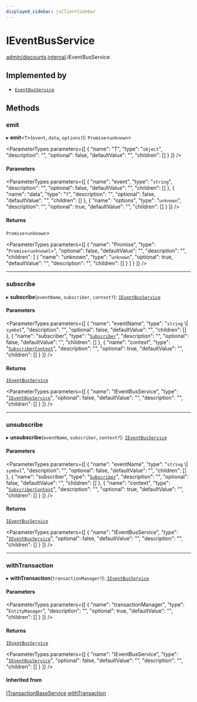 ```yaml
---
displayed_sidebar: jsClientSidebar
---
```



# IEventBusService

[admin/discounts](../../modules/admin_discounts.mdx).[internal](../../admin_discounts/modules/admin_discounts.internal.mdx).IEventBusService

## Implemented by

- [`EventBusService`](../classes/admin_discounts.internal.internal.EventBusService.mdx)

## Methods

### emit

▸ **emit**<`T`\>(`event`, `data`, `options?`): `Promise`<`unknown`\>

<ParameterTypes parameters={[
  {
    "name": "T",
    "type": "`object`",
    "description": "",
    "optional": false,
    "defaultValue": "",
    "children": []
  }
]} />

#### Parameters

<ParameterTypes parameters={[
  {
    "name": "event",
    "type": "`string`",
    "description": "",
    "optional": false,
    "defaultValue": "",
    "children": []
  },
  {
    "name": "data",
    "type": "`T`",
    "description": "",
    "optional": false,
    "defaultValue": "",
    "children": []
  },
  {
    "name": "options",
    "type": "`unknown`",
    "description": "",
    "optional": true,
    "defaultValue": "",
    "children": []
  }
]} />

#### Returns

`Promise`<`unknown`\>

<ParameterTypes parameters={[
  {
    "name": "Promise",
    "type": "`Promise`<`unknown`\\>",
    "optional": false,
    "defaultValue": "",
    "description": "",
    "children": [
      {
        "name": "unknown",
        "type": "`unknown`",
        "optional": true,
        "defaultValue": "",
        "description": "",
        "children": []
      }
    ]
  }
]} />

___

### subscribe

▸ **subscribe**(`eventName`, `subscriber`, `context?`): [`IEventBusService`](admin_discounts.internal.IEventBusService.mdx)

#### Parameters

<ParameterTypes parameters={[
  {
    "name": "eventName",
    "type": "`string` \\| `symbol`",
    "description": "",
    "optional": false,
    "defaultValue": "",
    "children": []
  },
  {
    "name": "subscriber",
    "type": "[`Subscriber`](../../admin_discounts/modules/admin_discounts.internal.mdx#subscriber)",
    "description": "",
    "optional": false,
    "defaultValue": "",
    "children": []
  },
  {
    "name": "context",
    "type": "[`SubscriberContext`](../../admin_discounts/modules/admin_discounts.internal.mdx#subscribercontext)",
    "description": "",
    "optional": true,
    "defaultValue": "",
    "children": []
  }
]} />

#### Returns

[`IEventBusService`](admin_discounts.internal.IEventBusService.mdx)

<ParameterTypes parameters={[
  {
    "name": "IEventBusService",
    "type": "[`IEventBusService`](admin_discounts.internal.IEventBusService.mdx)",
    "optional": false,
    "defaultValue": "",
    "description": "",
    "children": []
  }
]} />

___

### unsubscribe

▸ **unsubscribe**(`eventName`, `subscriber`, `context?`): [`IEventBusService`](admin_discounts.internal.IEventBusService.mdx)

#### Parameters

<ParameterTypes parameters={[
  {
    "name": "eventName",
    "type": "`string` \\| `symbol`",
    "description": "",
    "optional": false,
    "defaultValue": "",
    "children": []
  },
  {
    "name": "subscriber",
    "type": "[`Subscriber`](../../admin_discounts/modules/admin_discounts.internal.mdx#subscriber)",
    "description": "",
    "optional": false,
    "defaultValue": "",
    "children": []
  },
  {
    "name": "context",
    "type": "[`SubscriberContext`](../../admin_discounts/modules/admin_discounts.internal.mdx#subscribercontext)",
    "description": "",
    "optional": true,
    "defaultValue": "",
    "children": []
  }
]} />

#### Returns

[`IEventBusService`](admin_discounts.internal.IEventBusService.mdx)

<ParameterTypes parameters={[
  {
    "name": "IEventBusService",
    "type": "[`IEventBusService`](admin_discounts.internal.IEventBusService.mdx)",
    "optional": false,
    "defaultValue": "",
    "description": "",
    "children": []
  }
]} />

___

### withTransaction

▸ **withTransaction**(`transactionManager?`): [`IEventBusService`](admin_discounts.internal.IEventBusService.mdx)

#### Parameters

<ParameterTypes parameters={[
  {
    "name": "transactionManager",
    "type": "`EntityManager`",
    "description": "",
    "optional": true,
    "defaultValue": "",
    "children": []
  }
]} />

#### Returns

[`IEventBusService`](admin_discounts.internal.IEventBusService.mdx)

<ParameterTypes parameters={[
  {
    "name": "IEventBusService",
    "type": "[`IEventBusService`](admin_discounts.internal.IEventBusService.mdx)",
    "optional": false,
    "defaultValue": "",
    "description": "",
    "children": []
  }
]} />

#### Inherited from

[ITransactionBaseService](admin_discounts.internal.ITransactionBaseService.mdx).[withTransaction](admin_discounts.internal.ITransactionBaseService.mdx#withtransaction)
